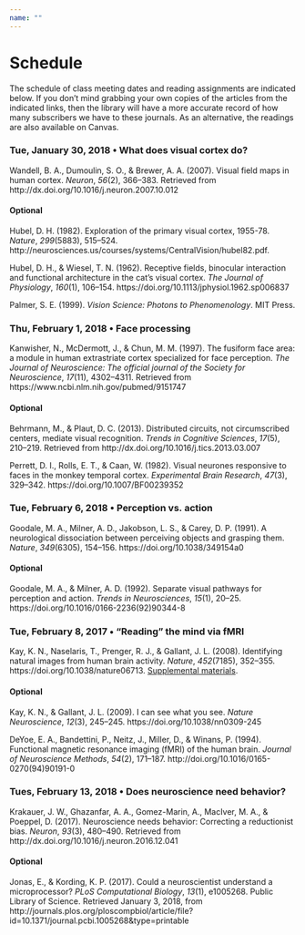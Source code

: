 ```yaml
---
name: ""
---
```


# Schedule

The schedule of class meeting dates and reading assignments are indicated below. 
If you don't mind grabbing your own copies of the articles from the indicated links, then the library will have a more accurate record of how many subscribers we have to these journals. 
As an alternative, the readings are also available on Canvas.

### Tue, January 30, 2018 • What does visual cortex do?

Wandell, B. A., Dumoulin, S. O., & Brewer, A. A. (2007). Visual field maps in human cortex. *Neuron*, *56*(2), 366–383. Retrieved from http://dx.doi.org/10.1016/j.neuron.2007.10.012

#### Optional

Hubel, D. H. (1982). Exploration of the primary visual cortex, 1955-78. *Nature*, *299*(5883), 515–524. http://neurosciences.us/courses/systems/CentralVision/hubel82.pdf.

Hubel, D. H., & Wiesel, T. N. (1962). Receptive fields, binocular interaction and functional architecture in the cat’s visual cortex. *The Journal of Physiology*, *160*(1), 106–154. https://doi.org/10.1113/jphysiol.1962.sp006837

Palmer, S. E. (1999). *Vision Science: Photons to Phenomenology*. MIT Press.

<!-- #### Lecture notes -->

<!-- [html](lecture-notes/2017-02-21.html)</br> -->
<!-- [Rmd](lecture-notes/2017-02-21.Rmd) -->

### Thu, February 1, 2018 • Face processing

Kanwisher, N., McDermott, J., & Chun, M. M. (1997). The fusiform face area: a module in human extrastriate cortex specialized for face perception. *The Journal of Neuroscience: The official journal of the Society for Neuroscience*, *17*(11), 4302–4311. Retrieved from https://www.ncbi.nlm.nih.gov/pubmed/9151747

#### Optional

Behrmann, M., & Plaut, D. C. (2013). Distributed circuits, not circumscribed centers, mediate visual recognition. *Trends in Cognitive Sciences*, *17*(5), 210–219. Retrieved from http://dx.doi.org/10.1016/j.tics.2013.03.007

Perrett, D. I., Rolls, E. T., & Caan, W. (1982). Visual neurones responsive to faces in the monkey temporal cortex. *Experimental Brain Research*, *47*(3), 329–342. https://doi.org/10.1007/BF00239352

<!-- #### Lecture notes -->

<!-- [html](lecture-notes/2017-02-21.html)</br> -->
<!-- [Rmd](lecture-notes/2017-02-21.Rmd) -->

### Tue, February 6, 2018 • Perception vs. action

Goodale, M. A., Milner, A. D., Jakobson, L. S., & Carey, D. P. (1991). A neurological dissociation between perceiving objects and grasping them. *Nature*, *349*(6305), 154–156. https://doi.org/10.1038/349154a0

#### Optional

Goodale, M. A., & Milner, A. D. (1992). Separate visual pathways for perception and action. *Trends in Neurosciences*, *15*(1), 20–25. https://doi.org/10.1016/0166-2236(92)90344-8

<!-- #### Lecture notes -->

<!-- [html](lecture-notes/2017-02-23.html)</br> -->
<!-- [Rmd](lecture-notes/2017-02-23.Rmd) -->

### Tue, February 8, 2017 • "Reading" the mind via fMRI

Kay, K. N., Naselaris, T., Prenger, R. J., & Gallant, J. L. (2008). Identifying natural images from human brain activity. *Nature*, *452*(7185), 352–355. https://doi.org/10.1038/nature06713. [Supplemental materials](http://www.nature.com/nature/journal/v452/n7185/extref/nature06713-s1.pdf).

#### Optional

Kay, K. N., & Gallant, J. L. (2009). I can see what you see. *Nature Neuroscience*, *12*(3), 245–245. https://doi.org/10.1038/nn0309-245

DeYoe, E. A., Bandettini, P., Neitz, J., Miller, D., & Winans, P. (1994). Functional magnetic resonance imaging (fMRI) of the human brain. *Journal of Neuroscience Methods*, *54*(2), 171–187. http://doi.org/10.1016/0165-0270(94)90191-0

<!-- #### Lecture notes -->

<!-- [html](lecture-notes/2017-02-28.html)</br> -->
<!-- [Rmd](lecture-notes/2017-02-28.Rmd) -->

### Tues, February 13, 2018 • Does neuroscience need behavior?

Krakauer, J. W., Ghazanfar, A. A., Gomez-Marin, A., MacIver, M. A., & Poeppel, D. (2017). Neuroscience needs behavior: Correcting a reductionist bias. *Neuron*, *93*(3), 480–490. Retrieved from http://dx.doi.org/10.1016/j.neuron.2016.12.041

#### Optional

Jonas, E., & Kording, K. P. (2017). Could a neuroscientist understand a microprocessor? *PLoS Computational Biology*, *13*(1), e1005268. Public Library of Science. Retrieved January 3, 2018, from http://journals.plos.org/ploscompbiol/article/file?id=10.1371/journal.pcbi.1005268&type=printable

<!-- #### Lecture notes -->

<!-- [html](lecture-notes/2017-02-28.html)</br> -->
<!-- [Rmd](lecture-notes/2017-02-28.Rmd) -->
